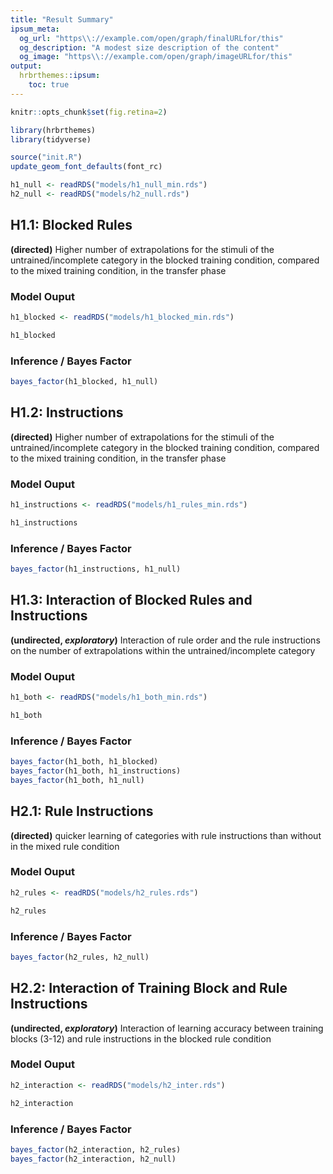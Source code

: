 ```yaml
---
title: "Result Summary"
ipsum_meta:
  og_url: "https\\://example.com/open/graph/finalURLfor/this"
  og_description: "A modest size description of the content"
  og_image: "https\\://example.com/open/graph/imageURLfor/this"
output: 
  hrbrthemes::ipsum:
    toc: true
---
```

```r
knitr::opts_chunk$set(fig.retina=2)
```

```r
library(hrbrthemes)
library(tidyverse)

source("init.R")
update_geom_font_defaults(font_rc)

h1_null <- readRDS("models/h1_null_min.rds")
h2_null <- readRDS("models/h2_null.rds")
```

## H1.1: Blocked Rules

**(directed)** Higher number of extrapolations for the stimuli of the untrained/incomplete category in the blocked training condition, compared to the mixed training condition, in the transfer phase

### Model Ouput

```r
h1_blocked <- readRDS("models/h1_blocked_min.rds")

h1_blocked
```

### Inference / Bayes Factor

```r
bayes_factor(h1_blocked, h1_null)
```


## H1.2: Instructions

**(directed)** Higher number of extrapolations for the stimuli of the untrained/incomplete category in the blocked training condition, compared to the mixed training condition, in the transfer phase

### Model Ouput

```r
h1_instructions <- readRDS("models/h1_rules_min.rds")

h1_instructions
```

### Inference / Bayes Factor

```r
bayes_factor(h1_instructions, h1_null)
```


## H1.3: Interaction of Blocked Rules and Instructions

**(undirected, _exploratory_)** Interaction of rule order and the rule instructions on the number of extrapolations within the untrained/incomplete category

### Model Ouput

```r
h1_both <- readRDS("models/h1_both_min.rds")

h1_both
```

### Inference / Bayes Factor

```r
bayes_factor(h1_both, h1_blocked)
bayes_factor(h1_both, h1_instructions)
bayes_factor(h1_both, h1_null)
```



## H2.1: Rule Instructions

**(directed)** quicker learning of categories with rule instructions than without in the mixed rule condition

### Model Ouput

```r
h2_rules <- readRDS("models/h2_rules.rds")

h2_rules
```

### Inference / Bayes Factor

```r
bayes_factor(h2_rules, h2_null)
```


## H2.2: Interaction of Training Block and Rule Instructions

**(undirected, _exploratory_)** Interaction of learning accuracy between training blocks (3-12) and rule instructions in the blocked rule condition

### Model Ouput

```r
h2_interaction <- readRDS("models/h2_inter.rds")

h2_interaction
```

### Inference / Bayes Factor

```r
bayes_factor(h2_interaction, h2_rules)
bayes_factor(h2_interaction, h2_null)
```
